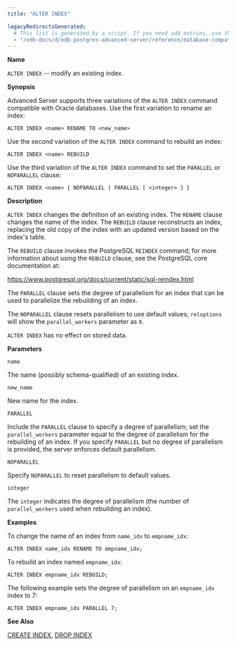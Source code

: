 ```yaml
---
title: "ALTER INDEX"

legacyRedirectsGenerated:
  # This list is generated by a script. If you need add entries, use the `legacyRedirects` key.
  - "/edb-docs/d/edb-postgres-advanced-server/reference/database-compatibility-for-oracle-developers-sql-guide/13/alter_index.html"
---
```


<div id="alter_index" class="registered_link"></div>

**Name**

`ALTER INDEX` -- modify an existing index.

**Synopsis**

Advanced Server supports three variations of the `ALTER INDEX` command compatible with Oracle databases. Use the first variation to rename an index:

```text
ALTER INDEX <name> RENAME TO <new_name>
```

Use the second variation of the `ALTER INDEX` command to rebuild an index:

```text
ALTER INDEX <name> REBUILD
```

Use the third variation of the `ALTER INDEX` command to set the `PARALLEL` or `NOPARALLEL` clause:

```text
ALTER INDEX <name> { NOPARALLEL | PARALLEL [ <integer> ] }
```

**Description**

`ALTER INDEX` changes the definition of an existing index. The `RENAME` clause changes the name of the index. The `REBUILD` clause reconstructs an index, replacing the old copy of the index with an updated version based on the index's table.

The `REBUILD` clause invokes the PostgreSQL `REINDEX` command; for more information about using the `REBUILD` clause, see the PostgreSQL core documentation at:

<https://www.postgresql.org/docs/current/static/sql-reindex.html>

The `PARALLEL` clause sets the degree of parallelism for an index that can be used to parallelize the rebuilding of an index.

The `NOPARALLEL` clause resets parallelism to use default values; `reloptions` will show the `parallel_workers` parameter as `0`.

`ALTER INDEX` has no effect on stored data.

**Parameters**

`name`

 The name (possibly schema-qualified) of an existing index.

`new_name`

 New name for the index.

`PARALLEL`

 Include the `PARALLEL` clause to specify a degree of parallelism; set the `parallel_workers` parameter equal to the degree of parallelism for the rebuilding of an index. If you specify `PARALLEL` but no degree of parallelism is provided, the server enforces default parallelism.

`NOPARALLEL`

 Specify `NOPARALLEL` to reset parallelism to default values.

`integer`

 The `integer` indicates the degree of parallelism (the number of `parallel_workers` used when rebuilding an index).

**Examples**

To change the name of an index from `name_idx` to `empname_idx`:

```text
ALTER INDEX name_idx RENAME TO empname_idx;
```

To rebuild an index named `empname_idx`:

```text
ALTER INDEX empname_idx REBUILD;
```

The following example sets the degree of parallelism on an `empname_idx` index to 7:

```text
ALTER INDEX empname_idx PARALLEL 7;
```

**See Also**

[CREATE INDEX](24_create_index), [DROP INDEX](48_drop_index)
